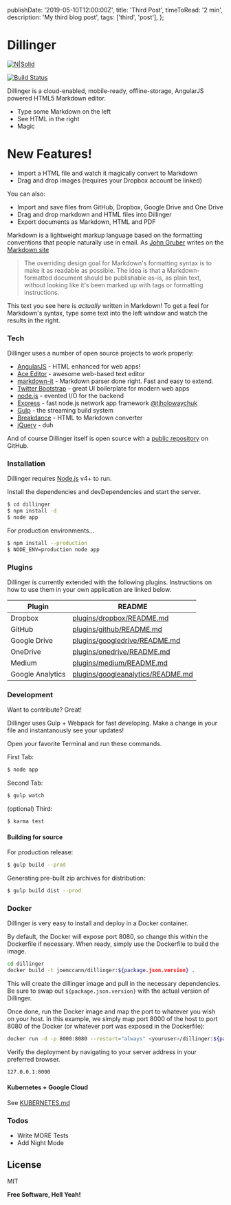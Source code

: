   publishDate: '2019-05-10T12:00:00Z',
  title: 'Third Post',
  timeToRead: '2 min',
  description: 'My third blog post',
  tags: ['third', 'post'],
};

# Dillinger

[![N|Solid](https://cldup.com/dTxpPi9lDf.thumb.png)](https://nodesource.com/products/nsolid)

[![Build Status](https://travis-ci.org/joemccann/dillinger.svg?branch=master)](https://travis-ci.org/joemccann/dillinger)

Dillinger is a cloud-enabled, mobile-ready, offline-storage, AngularJS powered HTML5 Markdown editor.

  - Type some Markdown on the left
  - See HTML in the right
  - Magic

# New Features!

  - Import a HTML file and watch it magically convert to Markdown
  - Drag and drop images (requires your Dropbox account be linked)


You can also:
  - Import and save files from GitHub, Dropbox, Google Drive and One Drive
  - Drag and drop markdown and HTML files into Dillinger
  - Export documents as Markdown, HTML and PDF

Markdown is a lightweight markup language based on the formatting conventions that people naturally use in email.  As [John Gruber] writes on the [Markdown site][df1]

> The overriding design goal for Markdown's
> formatting syntax is to make it as readable
> as possible. The idea is that a
> Markdown-formatted document should be
> publishable as-is, as plain text, without
> looking like it's been marked up with tags
> or formatting instructions.

This text you see here is *actually* written in Markdown! To get a feel for Markdown's syntax, type some text into the left window and watch the results in the right.

### Tech

Dillinger uses a number of open source projects to work properly:

* [AngularJS] - HTML enhanced for web apps!
* [Ace Editor] - awesome web-based text editor
* [markdown-it] - Markdown parser done right. Fast and easy to extend.
* [Twitter Bootstrap] - great UI boilerplate for modern web apps
* [node.js] - evented I/O for the backend
* [Express] - fast node.js network app framework [@tjholowaychuk]
* [Gulp] - the streaming build system
* [Breakdance](http://breakdance.io) - HTML to Markdown converter
* [jQuery] - duh

And of course Dillinger itself is open source with a [public repository][dill]
 on GitHub.

### Installation

Dillinger requires [Node.js](https://nodejs.org/) v4+ to run.

Install the dependencies and devDependencies and start the server.

```sh
$ cd dillinger
$ npm install -d
$ node app
```

For production environments...

```sh
$ npm install --production
$ NODE_ENV=production node app
```

### Plugins

Dillinger is currently extended with the following plugins. Instructions on how to use them in your own application are linked below.

| Plugin | README |
| ------ | ------ |
| Dropbox | [plugins/dropbox/README.md][PlDb] |
| GitHub | [plugins/github/README.md][PlGh] |
| Google Drive | [plugins/googledrive/README.md][PlGd] |
| OneDrive | [plugins/onedrive/README.md][PlOd] |
| Medium | [plugins/medium/README.md][PlMe] |
| Google Analytics | [plugins/googleanalytics/README.md][PlGa] |


### Development

Want to contribute? Great!

Dillinger uses Gulp + Webpack for fast developing.
Make a change in your file and instantanously see your updates!

Open your favorite Terminal and run these commands.

First Tab:
```sh
$ node app
```

Second Tab:
```sh
$ gulp watch
```

(optional) Third:
```sh
$ karma test
```
#### Building for source
For production release:
```sh
$ gulp build --prod
```
Generating pre-built zip archives for distribution:
```sh
$ gulp build dist --prod
```
### Docker
Dillinger is very easy to install and deploy in a Docker container.

By default, the Docker will expose port 8080, so change this within the Dockerfile if necessary. When ready, simply use the Dockerfile to build the image.

```sh
cd dillinger
docker build -t joemccann/dillinger:${package.json.version} .
```
This will create the dillinger image and pull in the necessary dependencies. Be sure to swap out `${package.json.version}` with the actual version of Dillinger.

Once done, run the Docker image and map the port to whatever you wish on your host. In this example, we simply map port 8000 of the host to port 8080 of the Docker (or whatever port was exposed in the Dockerfile):

```sh
docker run -d -p 8000:8080 --restart="always" <youruser>/dillinger:${package.json.version}
```

Verify the deployment by navigating to your server address in your preferred browser.

```sh
127.0.0.1:8000
```

#### Kubernetes + Google Cloud

See [KUBERNETES.md](https://github.com/joemccann/dillinger/blob/master/KUBERNETES.md)


### Todos

 - Write MORE Tests
 - Add Night Mode

License
----

MIT


**Free Software, Hell Yeah!**

[//]: # (These are reference links used in the body of this note and get stripped out when the markdown processor does its job. There is no need to format nicely because it shouldn't be seen. Thanks SO - http://stackoverflow.com/questions/4823468/store-comments-in-markdown-syntax)


   [dill]: <https://github.com/joemccann/dillinger>
   [git-repo-url]: <https://github.com/joemccann/dillinger.git>
   [john gruber]: <http://daringfireball.net>
   [df1]: <http://daringfireball.net/projects/markdown/>
   [markdown-it]: <https://github.com/markdown-it/markdown-it>
   [Ace Editor]: <http://ace.ajax.org>
   [node.js]: <http://nodejs.org>
   [Twitter Bootstrap]: <http://twitter.github.com/bootstrap/>
   [jQuery]: <http://jquery.com>
   [@tjholowaychuk]: <http://twitter.com/tjholowaychuk>
   [express]: <http://expressjs.com>
   [AngularJS]: <http://angularjs.org>
   [Gulp]: <http://gulpjs.com>

   [PlDb]: <https://github.com/joemccann/dillinger/tree/master/plugins/dropbox/README.md>
   [PlGh]: <https://github.com/joemccann/dillinger/tree/master/plugins/github/README.md>
   [PlGd]: <https://github.com/joemccann/dillinger/tree/master/plugins/googledrive/README.md>
   [PlOd]: <https://github.com/joemccann/dillinger/tree/master/plugins/onedrive/README.md>
   [PlMe]: <https://github.com/joemccann/dillinger/tree/master/plugins/medium/README.md>
   [PlGa]: <https://github.com/RahulHP/dillinger/blob/master/plugins/googleanalytics/README.md>
